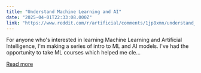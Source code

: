 ```yaml
---
title: "Understand Machine Learning and AI"
date: "2025-04-01T22:33:08.000Z"
link: "https://www.reddit.com/r/artificial/comments/1jp8xmn/understand_machine_learning_and_ai/"
---
```


For anyone who's interested in learning Machine Learning and Artificial Intelligence, I'm making a series of intro to ML and AI models.
 I've had the opportunity to take ML courses which helped me cle...

[Read more](https://www.reddit.com/r/artificial/comments/1jp8xmn/understand_machine_learning_and_ai/)
